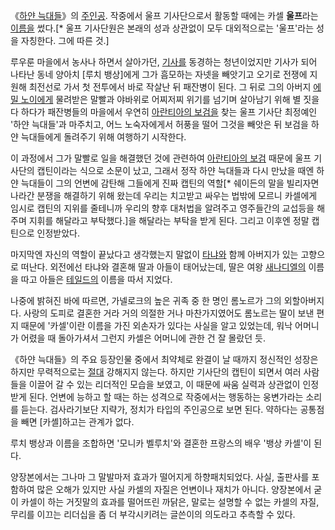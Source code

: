 《[[하얀 늑대들]]》의 [[주인공]]. 
작중에서 울프 기사단으로서 활동할 때에는 카셀 '''울프'''라는 [[이름]]을 썼다.[* 울프 기사단원은 본래의 성과 상관없이 모두 대외적으로는 '울프'라는 성을 자칭한다. 그에 따른 것.]

루우룬 마을에서 농사나 하면서 살아가던, [[기사]]를 동경하는 청년이었지만 기사가 되어 나타난 동네 양아치 [루치 뱅상]에게 그가 흠모하는 자넷을 빼앗기고 오기로 전쟁에 지원해 최전선로 가서 첫 전투에서 바로 작살난 뒤 패잔병이 된다. 그 뒤로 그의 아버지 [[에밀 노이]]에게 물려받은 말빨과 야바위로 어찌저찌 위기를 넘기며 살아남기 위해 별 짓을 다 하다가 패잔병들의 마을에서 우연히 [[아란티아의 보검]]을 찾는 울프 기사단 최정예인 '하얀 늑대들'과 마주치고, 어느 노숙자에게서 허풍을 떨어 그것을 빼앗은 뒤 보검을 하얀 늑대들에게 돌려주기 위해 여행하기 시작한다.

이 과정에서 그가 말빨로 일을 해결했던 것에 관련하여 [[아란티아의 보검]] 때문에 울프 기사단의 캡틴이라는 식으로 소문이 났고, 그래서 정작 하얀 늑대들과 다시 만났을 때엔 하얀 늑대들이 그의 언변에 감탄해 그들에게 진짜 캡틴의 역할[* 쉐이든의 말을 빌리자면 나라간 분쟁을 해결하기 위해 왔는데 우리는 치고받고 싸우는 법밖에 모르니 카셀에게 임시로 캡틴의 지위를 줄테니까 우리의 향후 대처법을 알려주고 영주들간의 교섭등을 해주며 지휘를 해달라고 부탁했다.]을 해달라는 부탁을 받게 된다. 그리고 이후엔 정말 캡틴으로 인정받았다.

마지막엔 자신의 역할이 끝났다고 생각했는지 말없이 [[타냐]]와 함께 아버지가 있는 고향으로 떠난다. 외전에선 타냐와 결혼해 딸과 아들이 태어났는데, 딸은 여왕 [[새나디엘]]의 이름을 따고 아들은 [[테일드]]의 이름을 따서 지었다.

나중에 밝혀진 바에 따르면, 가넬로크의 높은 귀족 중 한 명인 롬노르가 그의 외할아버지다. 사랑의 도피로 결혼한 거라 거의 의절한 거나 마찬가지였어도 롬노르는 딸이 보낸 편지 때문에 '카셀'이란 이름을 가진 외손자가 있다는 사실을 알고 있었는데, 워낙 어머니가 어렸을 때 돌아가셔서 그런지 카셀은 어머니에 관한 건 잘 몰랐던 듯.

《하얀 늑대들》의 주요 등장인물 중에서 최약체로 완결이 날 때까지 정신적인 성장은 하지만 무력적으로는 [[절대]] 강해지지 않는다. 하지만 기사단의 캡틴이 되면서 여러 사람들을 이끌어 갈 수 있는 리더적인 모습을 보였고, 이 때문에 싸움 실력과 상관없이 인정받게 된다. 언변에 능하고 할 때는 하는 성격으로 작중에서는 행동하는 웅변가라는 소리를 듣는다. 검사라기보단 지략가, 정치가 타입의 주인공으로 보면 된다. 약하다는 공통점을 빼면 [카셸]하고는 관계가 없다.

루치 뱅상과 이름을 조합하면 '모니카 벨루치'와 결혼한 프랑스의 배우 '뱅상 카셀'이 된다.

양장본에서는 그나마 그 말발마저 효과가 떨어지게 하향패치되었다. 사실, 출판사를 포함하여 많은 오해가 있지만 사실 카셀의 자질은 언변이나 재치가 아니다. 양장본에서 굳이 카셀이 하는 거짓말의 효과를 떨어뜨린 까닭은, 말로는 설명할 수 없는 카셀의 자질, 무리를 이끄는 리더십을 좀 더 부각시키려는 글쓴이의 의도라고 추측할 수 있다.

